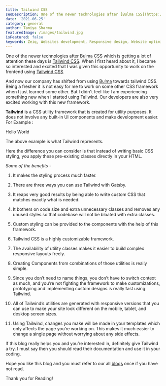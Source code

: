 ```yaml
---
title: Tailwind CSS
seoDescription: One of the newer technologies after [Bulma CSS](https://www.zeiq.co/posts/bulma-the-modern-css-framework/) which is getting a lot of attention these days is [Tailwind CSS](https://tailwindcss.com/). When I first heard about it, I became so interested and excited that I was given this opportunity to work on the frontend using [Tailwind CSS](https://tailwindcss.com/). And now our company has shifted from using [Bulma](https://bulma.io/) towards tailwind CSS. Being a fresher it is not easy for me to work on some other CSS framework when I just learned some other. But I didn't feel like I am experiencing something new when I started using Tailwind. Our developers are also very excited working with this new framework
date: '2021-06-25'
category: general
author: Taniya Sharma
featuredImage: /images/tailwind.jpg
isFeatured: false
keywords: Zeiq, Websites development, Responsive design, Website optimization, E-commerce development, Content management systems (CMS), Website security, Search engine optimization (SEO), JavaScript frameworks , React, Nextjs, Cloud hosting (e.g. AWS, Azure, Google Cloud)
---
```


One of the newer technologies after [Bulma CSS](https://www.zeiq.co/posts/bulma-the-modern-css-framework/) which is getting a lot of attention these days is [Tailwind CSS](https://tailwindcss.com/). When I first heard about it, I became so interested and excited that I was given this opportunity to work on the frontend using [Tailwind CSS](https://tailwindcss.com/).

And now our company has shifted from using [Bulma](https://bulma.io/) towards tailwind CSS. Being a fresher it is not easy for me to work on some other CSS framework when I just learned some other. But I didn't feel like I am experiencing something new when I started using Tailwind. Our developers are also very excited working with this new framework.

**Tailwind** is a CSS utility framework that is created for utility purposes. It does not involve any built-in UI components and make development easier.
For Example :

<div class="bg-gray-100 rounded-xl p-8">Hello World </div>

The above example is what Tailwind represents.

Here the difference you can consider is that instead of writing basic CSS styling, you apply these pre-existing classes directly in your HTML.

_Some of the benefits_ -

1. It makes the styling process much faster.

2. There are three ways you can use Tailwind with Gatsby.

3. It reaps very good results by being able to write custom CSS that matches exactly what is needed.

4. It bothers on code size and extra unnecessary classes and removes any unused styles so that codebase will not be bloated with extra classes.

5. Custom styling can be provided to the components with the help of this framework.

6. Tailwind CSS is a highly customizable framework.

7. The availability of utility classes makes it easier to build complex responsive layouts freely.

8. Creating Components from combinations of those utilities is really simple.

9. Since you don’t need to name things, you don’t have to switch context as much, and you’re not fighting the framework to make customizations, prototyping and implementing custom designs is really fast using Tailwind.

10. All of Tailwind’s utilities are generated with responsive versions that you can use to make your site look different on the mobile, tablet, and desktop screen sizes.

11. Using Tailwind, changes you make will be made in your templates which only affects the page you’re working on. This makes it much easier to change a single page without worrying about any side effects.

If this blog really helps you and you’re interested in, definitely give Tailwind a try. I must say then you should read their documentation and use it in your coding.

Hope you like this blog and you must refer to our all [blogs](https://www.zeiq.co/blog) once if you have not read.

Thank you for Reading!

